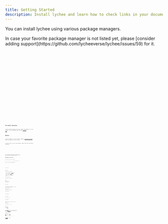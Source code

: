 ```yaml
---
title: Getting Started
description: Install lychee and learn how to check links in your documentation, websites, and codebases.
---
```



You can install lychee using various package managers.

<Aside>
  In case your favorite package manager is not listed yet, please [consider
  adding support](https://github.com/lycheeverse/lychee/issues/59) for it.
</Aside>

<Tabs>
  <TabItem label="Homebrew">
    <Code code="brew install lychee" lang="sh" />
  </TabItem>
  <TabItem label="Cargo">
    <Code code="cargo install lychee" lang="sh" />
  </TabItem>
  <TabItem label="Docker">
    <Code code="docker pull lycheeverse/lychee" lang="sh" />
  </TabItem>
  <TabItem label="Arch">
    <Code code="pacman -S lychee" lang="sh" />
  </TabItem>
  <TabItem label="NixOS">
    <Code code="nix-env -iA nixos.lychee" lang="sh" />
  </TabItem>
  <TabItem label="FreeBSD">
    <Code code="pkg install lychee" lang="sh" />
  </TabItem>
  <TabItem label="Scoop">
    <Code code="scoop install lychee" lang="sh" />
  </TabItem>
  <TabItem label="Snap">
    <Code code="sudo snap install lychee" lang="sh" />
  </TabItem>
  <TabItem label="OpenSUSE">
    <Code code="zypper in lychee" lang="sh" />
  </TabItem>
  <TabItem label="WinGet">
    <Code code="winget install lycheeverse.lychee" lang="sh" />
  </TabItem>
  <TabItem label="Chocolatey">
    <Code code="choco install lychee" lang="sh" />
  </TabItem>
</Tabs>

## Pre-built binaries

Lychee provides binaries for Linux, macOS, and Windows for every release.
You can download them from the [releases page](https://github.com/lycheeverse/lychee/releases).

## Docker

Lychee provides an official Docker image at [lycheeverse/lychee](https://hub.docker.com/r/lycheeverse/lychee),
which is updated on every release.

To check files on your local machine, mount them into the Docker container:

<Tabs>
  <TabItem label="Linux/macOS">
    <Code
      code="docker run --init -it -v $(pwd):/input lycheeverse/lychee /input/README.md"
      lang="bash"
    />
  </TabItem>
  <TabItem label="Windows (PowerShell)">
    <Code
      code="docker run --init -it -v ${PWD}:/input lycheeverse/lychee /input/README.md"
      lang="powershell"
    />
  </TabItem>
  <TabItem label="Windows (CMD)">
    <Code
      code="docker run --init -it -v %cd%:/input lycheeverse/lychee /input/README.md"
      lang="cmd"
    />
  </TabItem>
</Tabs>

The `--init` parameter allows lychee to be stopped from the terminal.
The `-it` flags start an interactive terminal, which is required to show the progress bar.

## Building from source

Install Rust if you haven't already:

```bash
curl --proto '=https' --tlsv1.2 -sSf https://sh.rustup.rs | sh
```

On Linux, install build dependencies:

<Tabs>
  <TabItem label="Debian/Ubuntu">
    <Code
      code="sudo apt install gcc pkg-config libc6-dev libssl-dev"
      lang="bash"
    />
  </TabItem>
  <TabItem label="Fedora/RHEL">
    <Code code="sudo dnf install gcc pkg-config openssl-devel" lang="bash" />
  </TabItem>
  <TabItem label="Arch">
    <Code code="sudo pacman -S base-devel openssl" lang="bash" />
  </TabItem>
</Tabs>

Then install lychee:

```bash
cargo install lychee
```

### Feature flags

Lychee supports several optional features:

- `native-tls` - Platform-native TLS via [native-tls](https://crates.io/crates/native-tls) (default)
- `vendored-openssl` - Statically link OpenSSL
- `rustls-tls` - Pure Rust TLS via [rustls](https://crates.io/crates/rustls)
- `email-check` - Validate email addresses (default)
- `check_example_domains` - Allow checking example domains

Install with specific features:

```bash
cargo install lychee --no-default-features --features rustls-tls
cargo install lychee --features vendored-openssl
```

## Usage

### Check all links in the current directory

```bash
lychee .
```

### Check a website

```bash
lychee https://example.com
```

:::note
This checks links on the given page only. For entire sites, download the sitemap and pass it as input.
:::

### Check specific files

```bash
lychee README.md
lychee test.html info.txt
lychee test.html info.txt https://example.com
```

### Check links offline

```bash
lychee --offline path/to/directory
```

### Check a remote file

```bash
lychee https://raw.githubusercontent.com/lycheeverse/lychee/master/README.md
```

### Check from stdin

```bash
cat test.md | lychee -
echo 'https://example.com' | lychee -
```

### Use glob patterns

```bash
lychee 'docs/**/*.md'
```

:::note[Glob Expansion Rules]
Use single quotes to prevent shell expansion.
:::

### Advanced globbing

```bash
lychee '~/projects/*/README.md'
lychee --glob-ignore-case '~/projects/*/[r]eadme.*'
```

### Check EPUB files

If you have [atool](https://www.nongnu.org/atool) installed:

```bash
acat -F zip file.epub "*.xhtml" "*.html" | lychee -
```

:::caution
Lychee parses other file formats as plaintext and extracts links using [linkify](https://github.com/robinst/linkify).
This works well for most cases, but if you need dedicated support for a specific format, [create an issue](https://github.com/lycheeverse/lychee/issues).
:::

## GitHub Action

Lychee is available as a [GitHub Action](https://github.com/lycheeverse/lychee-action/):

```yaml
- name: Link Checker
  uses: lycheeverse/lychee-action@v2
  with:
    args: --verbose --no-progress './**/*.md' './**/*.html'
```

See our [GitHub Action recipes](/github_action_recipes/check-repository) for more examples.
